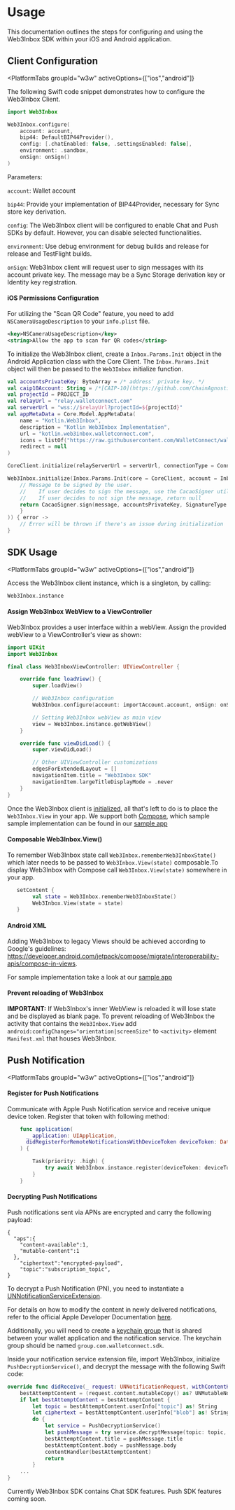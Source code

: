 
# Usage

This documentation outlines the steps for configuring and using the Web3Inbox SDK within your iOS and Android application.

<CloudBanner />

## Client Configuration

<PlatformTabs
	groupId="w3w"
	activeOptions={["ios","android"]}
>
<PlatformTabItem value="ios">

The following Swift code snippet demonstrates how to configure the Web3Inbox Client.

```swift
import Web3Inbox

Web3Inbox.configure(
    account: account,
    bip44: DefaultBIP44Provider(),
    config: [.chatEnabled: false, .settingsEnabled: false],
    environment: .sandbox,
    onSign: onSign()
)
```
Parameters:

`account`: Wallet account

`bip44`: Provide your implementation of BIP44Provider, necessary for Sync store key derivation.

`config`: The Web3Inbox client will be configured to enable Chat and Push SDKs by default. However, you can disable selected functionalities.

`environment`: Use debug environment for debug builds and release for release and TestFlight builds.

`onSign`: Web3Inbox client will request user to sign messages with its account private key. The message may be a Sync Storage derivation key or Identity key registration.

#### iOS Permissions Configuration

For utilizing the "Scan QR Code" feature, you need to add `NSCameraUsageDescription` to your `info.plist` file.

```xml
<key>NSCameraUsageDescription</key>
<string>Allow the app to scan for QR codes</string>
```

</PlatformTabItem>
<PlatformTabItem value="android">

To initialize the Web3Inbox client, create a `Inbox.Params.Init` object in the Android Application class with the Core Client. The `Inbox.Params.Init` object will then be passed to the `Web3Inbox` initialize function.


```kotlin
val accountsPrivateKey: ByteArray = /* address' private key. */
val caip10Account: String = /*[CAIP-10](https://github.com/ChainAgnostic/CAIPs/blob/master/CAIPs/caip-10.md) compatible accountId*/
val projectId = PROJECT_ID
val relayUrl = "relay.walletconnect.com"
val serverUrl = "wss://$relayUrl?projectId=${projectId}"
val appMetaData = Core.Model.AppMetaData(
    name = "Kotlin.Web3Inbox",
    description = "Kotlin Web3Inbox Implementation",
    url = "kotlin.web3inbox.walletconnect.com",
    icons = listOf("https://raw.githubusercontent.com/WalletConnect/walletconnect-assets/master/Icon/Gradient/Icon.png"),
    redirect = null
)

CoreClient.initialize(relayServerUrl = serverUrl, connectionType = ConnectionType.AUTOMATIC, application = this, metaData = appMetaData)

Web3Inbox.initialize(Inbox.Params.Init(core = CoreClient, account = Inbox.Type.AccountId(caip10Account), onSign = { message -> 
    // Message to be signed by the user. 
    //    If user decides to sign the message, use the CacaoSigner util class to sign the message. 
    //    If user decides to not sign the message, return null
    return CacaoSigner.sign(message, accountsPrivateKey, SignatureType.EIP191) OR null
    }
)) { error ->
    // Error will be thrown if there's an issue during initialization
}
```
</PlatformTabItem>
</PlatformTabs>

## SDK Usage

<PlatformTabs
	groupId="w3w"
	activeOptions={["ios","android"]}
>
<PlatformTabItem value="ios">

Access the Web3Inbox client instance, which is a singleton, by calling:

```swift
Web3Inbox.instance
```

#### Assign Web3Inbox WebView to a ViewController
Web3Inbox provides a user interface within a webView. Assign the provided webView to a ViewController's view as shown:
```swift
import UIKit
import Web3Inbox

final class Web3InboxViewController: UIViewController {

    override func loadView() {
        super.loadView()

        // Web3Inbox configuration
        Web3Inbox.configure(account: importAccount.account, onSign: onSing)

        // Setting Web3Inbox webView as main view
        view = Web3Inbox.instance.getWebView()
    }

    override func viewDidLoad() {
        super.viewDidLoad()

        // Other UIViewController customizations
        edgesForExtendedLayout = []
        navigationItem.title = "Web3Inbox SDK"
        navigationItem.largeTitleDisplayMode = .never
    }
}

```

</PlatformTabItem>
<PlatformTabItem value="android">

Once the Web3Inbox client is [initialized](#intialize), all that's left to do is to place the `Web3Inbox.View` in your app.
We support both [Compose](https://developer.android.com/jetpack/compose), which sample sample implementation can be found in 
our [sample app](https://github.com/WalletConnect/WalletConnectKotlinV2/blob/develop/samples/web3wallet/src/main/android/com/walletconnect/web3/wallet/ui/routes/composable_routes/web3inbox/Web3InboxRoute.kt)

#### Composable Web3Inbox.View()

To remember Web3Inbox state call `Web3Inbox.rememberWeb3InboxState()` which later needs to be passed to 
`Web3Inbox.View(state)` composable.To display Web3Inbox with Compose call `Web3Inbox.View(state)` somewhere in your app.

```kotlin
   setContent {
        val state = Web3Inbox.rememberWeb3InboxState()
        Web3Inbox.View(state = state)
   }
```

#### Android XML

Adding Web3Inbox to legacy Views should be achieved according to Google's guidelines: 
https://developer.android.com/jetpack/compose/migrate/interoperability-apis/compose-in-views.

For sample implementation take a look at our 
[sample app](https://github.com/WalletConnect/WalletConnectKotlinV2/blob/develop/samples/web3inbox/src/main/android/com/walletconnect/web3/inbox/ui/Web3InboxXMLActivity.kt)

#### Prevent reloading of Web3Inbox

**IMPORTANT:** If Web3Inbox's inner WebView is reloaded it will lose state and be displayed as blank page.
To prevent reloading of Web3Inbox the activity that contains the `Web3Inbox.View` add 
`android:configChanges="orientation|screenSize"` to `<activity>` element `Manifest.xml` that houses Web3Inbox.
</PlatformTabItem>
</PlatformTabs>

## Push Notification

<PlatformTabs
	groupId="w3w"
	activeOptions={["ios","android"]}
>
<PlatformTabItem value="ios">

#### Register for Push Notifications
Communicate with Apple Push Notification service and receive unique device token. Register that token with following method:

```swift
    func application(
      _ application: UIApplication,
      didRegisterForRemoteNotificationsWithDeviceToken deviceToken: Data
    ) {

        Task(priority: .high) {            
            try await Web3Inbox.instance.register(deviceToken: deviceToken)
        }
    }
```

#### Decrypting Push Notifications
Push notifications sent via APNs are encrypted and carry the following payload:

```
{
  "aps":{
    "content-available":1,
    "mutable-content":1
  },
    "ciphertext":"encrypted-payload",
    "topic":"subscription_topic",
}
```

To decrypt a Push Notification (PN), you need to instantiate a [UNNotificationServiceExtension](https://developer.apple.com/documentation/usernotifications/unnotificationserviceextension). 

For details on how to modify the content in newly delivered notifications, refer to the official Apple Developer Documentation [here](https://developer.apple.com/documentation/usernotifications/modifying_content_in_newly_delivered_notifications).

Additionally, you will need to create a [keychain group](https://developer.apple.com/documentation/security/keychain_services/keychain_items/sharing_access_to_keychain_items_among_a_collection_of_apps) that is shared between your wallet application and the notification service. The keychain group should be named `group.com.walletconnect.sdk`.

Inside your notification service extension file, import Web3Inbox, initialize `PushDecryptionService()`, and decrypt the message with the following Swift code:

```swift
override func didReceive(_ request: UNNotificationRequest, withContentHandler contentHandler: @escaping (UNNotificationContent) -> Void) {
    bestAttemptContent = (request.content.mutableCopy() as? UNMutableNotificationContent)
    if let bestAttemptContent = bestAttemptContent {
        let topic = bestAttemptContent.userInfo["topic"] as! String
        let ciphertext = bestAttemptContent.userInfo["blob"] as! String
        do {
            let service = PushDecryptionService()
            let pushMessage = try service.decryptMessage(topic: topic, ciphertext: ciphertext)
            bestAttemptContent.title = pushMessage.title
            bestAttemptContent.body = pushMessage.body
            contentHandler(bestAttemptContent)
            return
        }
    ...
}
```

</PlatformTabItem>
<PlatformTabItem value="android">

Currently Web3Inbox SDK contains Chat SDK features. Push SDK features coming soon.

</PlatformTabItem>
</PlatformTabs>